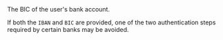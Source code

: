 <ResponseField name="BIC" type="string">
The BIC of the user's bank account.

If both the `IBAN` and `BIC` are provided, one of the two authentication steps required by certain banks may be avoided.
</ResponseField>